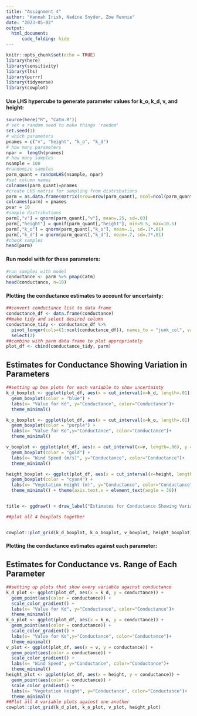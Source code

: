 ```yaml
---
title: "Assignment 4"
author: "Hannah Irish, Nadine Snyder, Zoe Rennie"
date: "2023-05-02"
output: 
  html_document:
      code_folding: hide
---
```


```r
knitr::opts_chunk$set(echo = TRUE)
library(here)
library(sensitivity)
library(lhs)
library(purrr)
library(tidyverse)
library(cowplot)
```


#### Use LHS hypercube to generate parameter values for k_o, k_d, v, and height:
```r
source(here("R", "Catm.R"))
# set a random seed to make things 'random'
set.seed(1)
# which parameters
pnames = c("v", "height", "k_o", "k_d")
# how many parameters
npar =  length(pnames)
# how many samples
nsample = 100
#randomize samples
parm_quant = randomLHS(nsample, npar)
#set column names
colnames(parm_quant)=pnames
#create LHS matrix for sampling from distributions
parm = as.data.frame(matrix(nrow=nrow(parm_quant), ncol=ncol(parm_quant)))
colnames(parm) = pnames
pvar = 10
#sample distributions
parm[,"v"] = qnorm(parm_quant[,"v"], mean=.25, sd=.03)
parm[,"height"] = qunif(parm_quant[,"height"], min=9.5, max=10.5)
parm[,"k_o"] = qnorm(parm_quant[,"k_o"], mean=.1, sd=.1*.01)
parm[,"k_d"] = qnorm(parm_quant[,"k_d"], mean=.7, sd=.7*.01)
#check samples
head(parm)
```

#### Run model with for these parameters:
```r
#run samples with model
conductance <- parm %>% pmap(Catm) 
head(conductance, n=10)
```

#### Plotting the conductance estimates to account for uncertainty:
```r
##convert conductance list to data frame
conductance_df <- data.frame(conductance)
##make tidy and select desired column
conductance_tidy <- conductance_df %>%
  pivot_longer(cols=(1:ncol(conductance_df)), names_to = "junk_col", values_to = "conductance") %>%
  select(2)
##combine with parm data frame to plot appropriately
plot_df <- cbind(conductance_tidy, parm)
```


## **Estimates for Conductance Showing Variation in Parameters**
```r
##setting up box plots for each variable to show uncertainty
k_d_boxplot <- ggplot(plot_df, aes(x = cut_interval(x=k_d, length=.01), y = conductance)) +
  geom_boxplot(color = "blue") +
  labs(x= "Value for Kd", y="Conductance", color="Conductance")+
  theme_minimal()

k_o_boxplot <- ggplot(plot_df, aes(x = cut_interval(x=k_o, length=.01), y = conductance)) +
  geom_boxplot(color = "purple") +
  labs(x= "Value for Ko",y="Conductance", color="Conductance")+
  theme_minimal()

v_boxplot <- ggplot(plot_df, aes(x = cut_interval(x=v, length=.06), y = conductance)) +
  geom_boxplot(color = "gold") +
  labs(x= "Wind Speed (m/s)", y="Conductance", color="Conductance")+
  theme_minimal()

height_boxplot <- ggplot(plot_df, aes(x = cut_interval(x=height, length=1), y = conductance)) +
  geom_boxplot(color = "cyan4") +
  labs(x= "Vegetation Height (m)", y="Conductance", color="Conductance")+
  theme_minimal() + theme(axis.text.x = element_text(angle = 30))


title <- ggdraw() + draw_label("Estimates for Conductance Showing Variation in Each Variable", fontface='bold')

##plot all 4 boxplots together


cowplot::plot_grid(k_d_boxplot, k_o_boxplot, v_boxplot, height_boxplot)
```

#### Plotting the conductance estimates against each parameter:

## **Estimates for Conductance vs. Range of Each Parameter**
```r
##setting up plots that show every variable against conductance
k_d_plot <- ggplot(plot_df, aes(x = k_d, y = conductance)) +
  geom_point(aes(color = conductance)) +
  scale_color_gradient() +
  labs(x= "Value for Kd", y="Conductance", color="Conductance")+
  theme_minimal()
k_o_plot <- ggplot(plot_df, aes(x = k_o, y = conductance)) +
  geom_point(aes(color = conductance)) +
  scale_color_gradient() +
  labs(x= "Value for Ko",y="Conductance", color="Conductance")+
  theme_minimal()
v_plot <- ggplot(plot_df, aes(x = v, y = conductance)) +
  geom_point(aes(color = conductance)) +
  scale_color_gradient() +
  labs(x= "Wind Speed", y="Conductance", color="Conductance")+
  theme_minimal()
height_plot <- ggplot(plot_df, aes(x = height, y = conductance)) +
  geom_point(aes(color = conductance)) +
  scale_color_gradient() +
  labs(x= "Vegetation Height", y="Conductance", color="Conductance")+
  theme_minimal()
##Plot all 4 variable plots against one another
cowplot::plot_grid(k_d_plot, k_o_plot, v_plot, height_plot)
```
